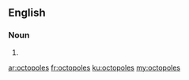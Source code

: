 ==English==

===Noun===
{{head|en|plural}}

# {{plural of|octopole|lang=en}}

[[ar:octopoles]]
[[fr:octopoles]]
[[ku:octopoles]]
[[my:octopoles]]